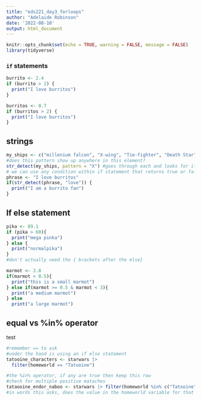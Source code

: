 ```yaml
---
title: "eds221_day3_forloops"
author: "Adelaide Robinson"
date: '2022-08-10'
output: html_document
---
```


```r
knitr::opts_chunk$set(echo = TRUE, warning = FALSE, message = FALSE)
library(tidyverse)

```

### `if` statements

```r
burrito <- 2.4
if (burrito > 2) {
  print("I love burritos")
}
```

```r
burritos <- 0.7
if (burritos > 2) {
  print("I love burritos")
}
```

## strings

```r
my_ships <- c("millenium falcon", "X-wing", "Tie-fighter", "Death Star")
#does this pattern show up anywhere in this element?
str_detect(my_ships, pattern = "X") #goes through each and looks for if it contains X (case sensitive)
# we can use any condition within if statement that returns true or false
phrase <- "I love burritos"
if(str_detect(phrase, "love")) {
  print("I am a burrito fan")
}

```

## If else statement

```r
pika <- 89.1
if (pika > 60){
  print("mega pinka")
} else {
  print("normalpika")
}
#don't actually need the { brackets after the else}
```

```r
marmot <- 2.8
if(marmot < 0.5){
  print("this is a small marmot")
} else if(marmot >= 0.5 & marmot < 3){
  print("a medium marmot")
} else 
  print("a large marmot")
```

## equal vs %in% operator

test

```r
#remember == to ask
#under the hood is using an if else statement
tatooine_characters <- starwars |> 
  filter(homeworld == "Tatooine")

#the %in% operator, if any are true then keep this row
#check for multiple positive mataches
tataooine_endor_naboo <- starwars |> filter(homeworld %in% c("Tatooine", "Naboo", "Endor"))
#in words this asks, does the value in the homeworld variable for that row exist IN that vector, if any are true then that whole row will be retained

```
